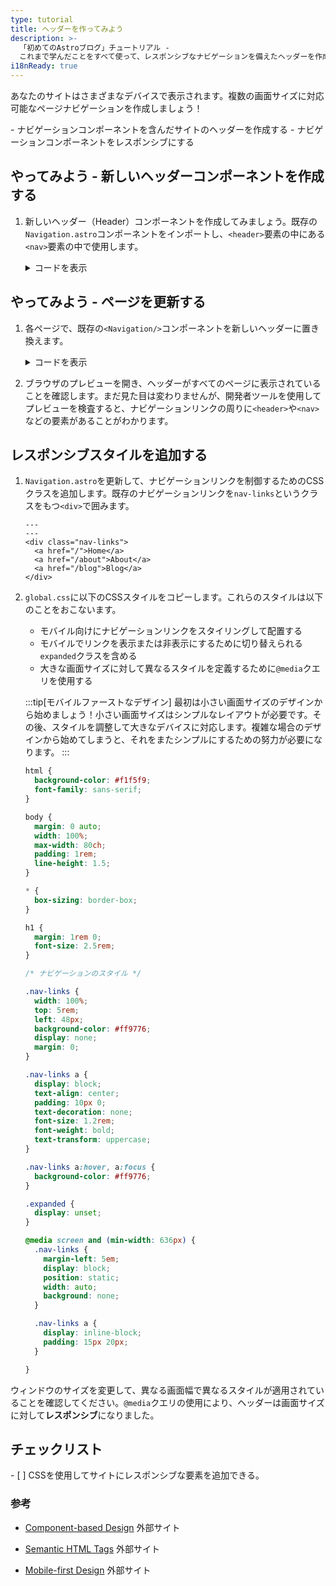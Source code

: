 ```yaml
---
type: tutorial
title: ヘッダーを作ってみよう
description: >-
  「初めてのAstroブログ」チュートリアル -
  これまで学んだことをすべて使って、レスポンシブなナビゲーションを備えたヘッダーを作成します
i18nReady: true
---
```



あなたのサイトはさまざまなデバイスで表示されます。複数の画面サイズに対応可能なページナビゲーションを作成しましょう！

<PreCheck>
  - ナビゲーションコンポーネントを含んだサイトのヘッダーを作成する
  - ナビゲーションコンポーネントをレスポンシブにする
</PreCheck>


<Box icon="puzzle-piece">

## やってみよう - 新しいヘッダーコンポーネントを作成する

1. 新しいヘッダー（Header）コンポーネントを作成してみましょう。既存の`Navigation.astro`コンポーネントをインポートし、`<header>`要素の中にある`<nav>`要素の中で使用します。

    <details>
    <summary>コードを表示</summary>

    `src/components/`に`Header.astro`という名前のファイルを作成します。
    ```astro title="src/components/Header.astro"
    ---
    import Navigation from './Navigation.astro';
    ---
    <header>
      <nav>
        <Navigation />
      </nav>
    </header>
    ```

    </details>

</Box>




<Box icon="check-list">

## やってみよう - ページを更新する

1. 各ページで、既存の`<Navigation/>`コンポーネントを新しいヘッダーに置き換えます。

    <details>
    <summary>コードを表示</summary>

    ```astro title="src/pages/index.astro" ins={3,18} del={2,17}
    ---
    import Navigation from '../components/Navigation.astro';
    import Header from '../components/Header.astro';
    import Footer from '../components/Footer.astro';
    import '../styles/global.css';
    const pageTitle = "ホームページ";
    ---
    <html lang="ja">
      <head>
        <meta charset="utf-8" />
        <link rel="icon" type="image/svg+xml" href="/favicon.svg" />
        <meta name="viewport" content="width=device-width" />
        <meta name="generator" content={Astro.generator} />
        <title>{pageTitle}</title>
      </head>
      <body>
        <Navigation />
        <Header />
        <h1>{pageTitle}</h1>
        <Footer />
      </body>
    </html>
    ```
    </details>

2. ブラウザのプレビューを開き、ヘッダーがすべてのページに表示されていることを確認します。まだ見た目は変わりませんが、開発者ツールを使用してプレビューを検査すると、ナビゲーションリンクの周りに`<header>`や`<nav>`などの要素があることがわかります。

</Box>

## レスポンシブスタイルを追加する

1. `Navigation.astro`を更新して、ナビゲーションリンクを制御するためのCSSクラスを追加します。既存のナビゲーションリンクを`nav-links`というクラスをもつ`<div>`で囲みます。

    ```astro title="src/components/Navigation.astro" ins={3,7}
    ---
    ---
    <div class="nav-links">
      <a href="/">Home</a>
      <a href="/about">About</a>
      <a href="/blog">Blog</a>
    </div>
    ```

2. `global.css`に以下のCSSスタイルをコピーします。これらのスタイルは以下のことをおこないます。

    - モバイル向けにナビゲーションリンクをスタイリングして配置する
    - モバイルでリンクを表示または非表示にするために切り替えられる`expanded`クラスを含める
    - 大きな画面サイズに対して異なるスタイルを定義するために`@media`クエリを使用する

    :::tip[モバイルファーストなデザイン]
    最初は小さい画面サイズのデザインから始めましょう！小さい画面サイズはシンプルなレイアウトが必要です。その後、スタイルを調整して大きなデバイスに対応します。複雑な場合のデザインから始めてしまうと、それをまたシンプルにするための努力が必要になります。
    :::

    ```css title="src/styles/global.css" ins={23-100}
    html {
      background-color: #f1f5f9;
      font-family: sans-serif;
    }

    body {
      margin: 0 auto;
      width: 100%;
      max-width: 80ch;
      padding: 1rem;
      line-height: 1.5;
    }

    * {
      box-sizing: border-box;
    }

    h1 {
      margin: 1rem 0;
      font-size: 2.5rem;
    }

    /* ナビゲーションのスタイル */

    .nav-links {
      width: 100%;
      top: 5rem;
      left: 48px;
      background-color: #ff9776;
      display: none;
      margin: 0;
    }

    .nav-links a {
      display: block;
      text-align: center;
      padding: 10px 0;
      text-decoration: none;
      font-size: 1.2rem;
      font-weight: bold;
      text-transform: uppercase;
    }

    .nav-links a:hover, a:focus {
      background-color: #ff9776;
    }

    .expanded {
      display: unset;
    }

    @media screen and (min-width: 636px) {
      .nav-links {
        margin-left: 5em;
        display: block;
        position: static;
        width: auto;
        background: none;
      }

      .nav-links a {
        display: inline-block;
        padding: 15px 20px;
      }

    }
    ```

ウィンドウのサイズを変更して、異なる画面幅で異なるスタイルが適用されていることを確認してください。`@media`クエリの使用により、ヘッダーは画面サイズに対して**レスポンシブ**になりました。



<Box icon="check-list">

## チェックリスト

<Checklist>
- [ ] CSSを使用してサイトにレスポンシブな要素を追加できる。
</Checklist>
</Box>

### 参考

- [Component-based Design](https://www.droptica.com/blog/component-based-design/) <Badge>外部サイト</Badge>

- [Semantic HTML Tags](https://www.dofactory.com/html/semantics) <Badge>外部サイト</Badge>

- [Mobile-first Design](https://www.mobileapps.com/blog/mobile-first-design) <Badge>外部サイト</Badge>
